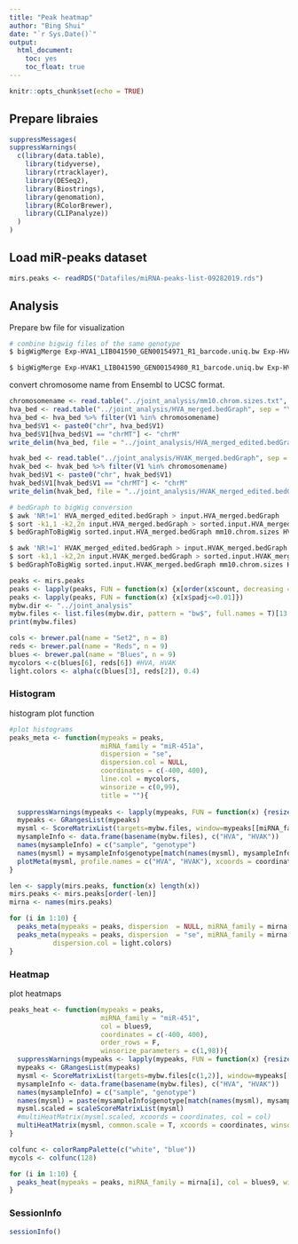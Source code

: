 ```yaml
---
title: "Peak heatmap"
author: "Bing Shui"
date: "`r Sys.Date()`"
output: 
  html_document:
    toc: yes
    toc_float: true
---
```


```r
knitr::opts_chunk$set(echo = TRUE)
```

## Prepare libraies
```r
suppressMessages(
suppressWarnings(
  c(library(data.table),
    library(tidyverse),
    library(rtracklayer),
    library(DESeq2),
    library(Biostrings),
    library(genomation),
    library(RColorBrewer),
    library(CLIPanalyze))
  )
)
```
## Load miR-peaks dataset
```r
mirs.peaks <- readRDS("Datafiles/miRNA-peaks-list-09282019.rds")
```

## Analysis
Prepare bw file for visualization
```bash
# combine bigwig files of the same genotype
$ bigWigMerge Exp-HVA1_LIB041590_GEN00154971_R1_barcode.uniq.bw Exp-HVA2_LIB041590_GEN00154974_R1_barcode.uniq.bw Exp-HVA3_LIB041590_GEN00154977_R1_barcode.uniq.bw Exp-HVA4_LIB043893_GEN00166439_R1_barcode.uniq.bw Exp-HVA5_LIB043893_GEN00166442_R1_barcode.uniq.bw Exp-HVA6_LIB043893_GEN00166445_R1_barcode.uniq.bw HVA_merged.bedGraph

$ bigWigMerge Exp-HVAK1_LIB041590_GEN00154980_R1_barcode.uniq.bw Exp-HVAK2_LIB041590_GEN00154983_R1_barcode.uniq.bw Exp-HVAK3_LIB041590_GEN00154986_R1_barcode.uniq.bw Exp-HVAK4_LIB043893_GEN00166448_R1_barcode.uniq.bw Exp-HVAK5_LIB043893_GEN00166451_R1_barcode.uniq.bw Exp-HVAK6_LIB043893_GEN00166454_R1_barcode.uniq.bw HVAK_merged.bedGraph
```

convert chromosome name from Ensembl to UCSC format.
```r
chromosomename <- read.table("../joint_analysis/mm10.chrom.sizes.txt", sep = "\t")[,1][1:22]
hva_bed <- read.table("../joint_analysis/HVA_merged.bedGraph", sep = "\t")
hva_bed <- hva_bed %>% filter(V1 %in% chromosomename)
hva_bed$V1 <- paste0("chr", hva_bed$V1)
hva_bed$V1[hva_bed$V1 == "chrMT"] <- "chrM"
write_delim(hva_bed, file = "../joint_analysis/HVA_merged_edited.bedGraph", delim = "\t", col_names = F)

hvak_bed <- read.table("../joint_analysis/HVAK_merged.bedGraph", sep = "\t")
hvak_bed <- hvak_bed %>% filter(V1 %in% chromosomename)
hvak_bed$V1 <- paste0("chr", hvak_bed$V1)
hvak_bed$V1[hvak_bed$V1 == "chrMT"] <- "chrM"
write_delim(hvak_bed, file = "../joint_analysis/HVAK_merged_edited.bedGraph", delim = "\t", col_names = F)

```

```bash
# bedGraph to bigWig conversion
$ awk 'NR!=1' HVA_merged_edited.bedGraph > input.HVA_merged.bedGraph
$ sort -k1,1 -k2,2n input.HVA_merged.bedGraph > sorted.input.HVA_merged.bedGraph
$ bedGraphToBigWig sorted.input.HVA_merged.bedGraph mm10.chrom.sizes HVA_merged.bw

$ awk 'NR!=1' HVAK_merged_edited.bedGraph > input.HVAK_merged.bedGraph
$ sort -k1,1 -k2,2n input.HVAK_merged.bedGraph > sorted.input.HVAK_merged.bedGraph
$ bedGraphToBigWig sorted.input.HVAK_merged.bedGraph mm10.chrom.sizes HVAK_merged.bw
```

```r
peaks <- mirs.peaks
peaks <- lapply(peaks, FUN = function(x) {x[order(x$count, decreasing = T)]})
peaks <- lapply(peaks, FUN = function(x) {x[x$padj<=0.01]})
mybw.dir <- "../joint_analysis"
mybw.files <- list.files(mybw.dir, pattern = "bw$", full.names = T)[13:14]
print(mybw.files)

cols <- brewer.pal(name = "Set2", n = 8)
reds <- brewer.pal(name = "Reds", n = 9)
blues <- brewer.pal(name = "Blues", n = 9)
mycolors <-c(blues[6], reds[6]) #HVA, HVAK
light.colors <- alpha(c(blues[3], reds[2]), 0.4)
```

### Histogram
histogram plot function
```r
#plot histograms
peaks_meta <- function(mypeaks = peaks, 
                       miRNA_family = "miR-451a", 
                       dispersion = "se",
                       dispersion.col = NULL,
                       coordinates = c(-400, 400), 
                       line.col = mycolors, 
                       winsorize = c(0,99),
                       title = ""){
  
  suppressWarnings(mypeaks <- lapply(mypeaks, FUN = function(x) {resize(x, width = sum(abs(coordinates)), fix="center")}))
  mypeaks <- GRangesList(mypeaks)
  mysml <- ScoreMatrixList(targets=mybw.files, window=mypeaks[[miRNA_family]], type = "bigWig", strand.aware = T)
  mysampleInfo <- data.frame(basename(mybw.files), c("HVA", "HVAK"))
  names(mysampleInfo) = c("sample", "genotype")
  names(mysml) = mysampleInfo$genotype[match(names(mysml), mysampleInfo$sample)]
  plotMeta(mysml, profile.names = c("HVA", "HVAK"), xcoords = coordinates, dispersion = dispersion, main =title, line.col = line.col, winsorize = winsorize, dispersion.col = dispersion.col)
}
```

```r
len <- sapply(mirs.peaks, function(x) length(x))
mirs.peaks <- mirs.peaks[order(-len)]
mirna <- names(mirs.peaks)

for (i in 1:10) {
  peaks_meta(mypeaks = peaks, dispersion  = NULL, miRNA_family = mirna[i], title = mirna[i])
  peaks_meta(mypeaks = peaks, dispersion  = "se", miRNA_family = mirna[i], title = mirna[i],
           dispersion.col = light.colors)
}
```

### Heatmap
plot heatmaps
```r
peaks_heat <- function(mypeaks = peaks, 
                       miRNA_family = "miR-451", 
                       col = blues9, 
                       coordinates = c(-400, 400), 
                       order_rows = F, 
                       winsorize_parameters = c(1,98)){
  suppressWarnings(mypeaks <- lapply(mypeaks, FUN = function(x) {resize(x, width = sum(abs(coordinates)), fix="center")}))
  mypeaks <- GRangesList(mypeaks)
  mysml <- ScoreMatrixList(targets=mybw.files[c(1,2)], window=mypeaks[[miRNA_family]], type = "bigWig", strand.aware = T)
  mysampleInfo <- data.frame(basename(mybw.files), c("HVA", "HVAK"))
  names(mysampleInfo) = c("sample", "genotype")
  names(mysml) = paste(mysampleInfo$genotype[match(names(mysml), mysampleInfo$sample)], miRNA_family , sep = "_")
  mysml.scaled = scaleScoreMatrixList(mysml)
  #multiHeatMatrix(mysml.scaled, xcoords = coordinates, col = col)
  multiHeatMatrix(mysml, common.scale = T, xcoords = coordinates, winsorize = winsorize_parameters, col = col, order = order_rows)
}
```

```r
colfunc <- colorRampPalette(c("white", "blue"))
mycols <- colfunc(128)
```

```r
for (i in 1:10) {
  peaks_heat(mypeaks = peaks, miRNA_family = mirna[i], col = blues9, winsorize_parameters = c(0,99))
}
```

### SessionInfo
```r
sessionInfo()
```
